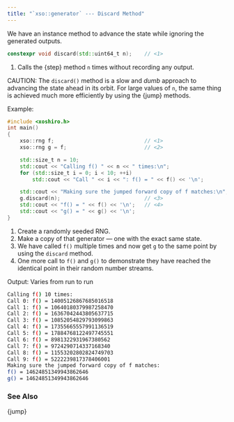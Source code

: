 ```yaml
---
title: "`xso::generator` --- Discard Method"
---
```


We have an instance method to advance the state while ignoring the generated outputs.

```cpp
constexpr void discard(std::uint64_t n);    // <1>
```
1. Calls the {step} method `n` times without recording any output.

CAUTION: The `discard()` method is a slow and *dumb* approach to advancing the state ahead in its orbit.
For large values of `n`, the same thing is achieved much more efficiently by using the {jump} methods.

[Example:]{.bt}
```cpp
#include <xoshiro.h>
int main()
{
    xso::rng f;                             // <1>
    xso::rng g = f;                         // <2>

    std::size_t n = 10;
    std::cout << "Calling f() " << n << " times:\n";
    for (std::size_t i = 0; i < 10; ++i)
        std::cout << "Call " << i << ": f() = " << f() << '\n';

    std::cout << "Making sure the jumped forward copy of f matches:\n";
    g.discard(n);                           // <3>
    std::cout << "f() = " << f() << '\n';   // <4>
    std::cout << "g() = " << g() << '\n';
}
```
1. Create a randomly seeded RNG.
2. Make a copy of that generator --- one with the exact same state.
3. We have called `f()` multiple times and now get `g` to the same point by using the `discard` method.
4. One more call to `f()` and `g()` to demonstrate they have reached the identical point in their random number streams.

[Output: Varies from run to run]{.bt}
```bash
Calling f() 10 times:
Call 0: f() = 14005126867685016518
Call 1: f() = 10640180379987258470
Call 2: f() = 16367042443805637715
Call 3: f() = 10852054829793099863
Call 4: f() = 17355665557991136519
Call 5: f() = 17884768122497745551
Call 6: f() = 8981322931967380562
Call 7: f() = 9724290714337168340
Call 8: f() = 11553202802824749703
Call 9: f() = 5222239817378406001
Making sure the jumped forward copy of f matches:
f() = 14624851349943862646
g() = 14624851349943862646
```

### See Also

{jump}
